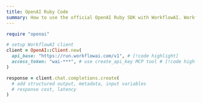 ```yaml
---
title: OpenAI Ruby Code
summary: How to use the official OpenAI Ruby SDK with WorkflowAI. WorkflowAI exposes a compatible OpenAI API endpoint. The only changes you need to make are updating the `api_base` and `access_token`.
---
```


```ruby
require "openai"

# setup WorkflowAI client
client = OpenAI::Client.new(
  api_base: "https://run.workflowai.com/v1", # [!code highlight]
  access_token: "wai-***", # use create_api_key MCP tool # [!code highlight]
)

response = client.chat.completions.create(
  # add structured output, metadata, input variables
  # response cost, latency
)
``` 
